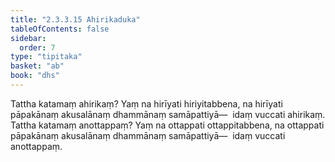 ```yaml
---
title: "2.3.3.15 Ahirikaduka"
tableOfContents: false
sidebar:
  order: 7
type: "tipitaka"
basket: "ab"
book: "dhs"
---
```



<DynamicBreadcrumb />

<Division number="1328" book="dhs">

<Paragraph number="2033" book="dhs">
Tattha katamaṃ ahirikaṃ? Yaṃ na hirīyati hiriyitabbena, na hirīyati pāpakānaṃ akusalānaṃ dhammānaṃ samāpattiyā—  idaṃ vuccati ahirikaṃ.
</Paragraph>

</Division>
<Division number="1329" book="dhs">

<Paragraph number="2034" book="dhs">
Tattha katamaṃ anottappaṃ? Yaṃ na ottappati ottappitabbena, na ottappati pāpakānaṃ akusalānaṃ dhammānaṃ samāpattiyā—  idaṃ vuccati anottappaṃ.
</Paragraph>
</Division>